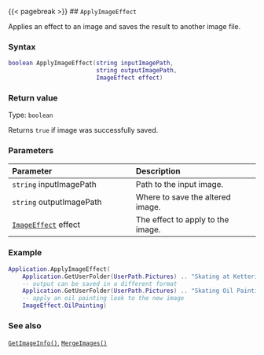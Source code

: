 {{< pagebreak >}}
## `ApplyImageEffect`

Applies\index{images!editing} an effect to an image and saves the result to another image file.

### Syntax {-}

``` .lua
boolean ApplyImageEffect(string inputImagePath,
                         string outputImagePath,
                         ImageEffect effect)
```


### Return value {-}

Type: `boolean`

Returns `true` if image was successfully saved.

### Parameters {-}

**Parameter** | **Description**
| :-- | :-- |
| `string` inputImagePath | Path to the input image. | 
| `string` outputImagePath | Where to save the altered image. | 
| [`ImageEffect`](#imageeffect) effect | The effect to apply to the image. |

### Example\index{examples!editing images} {-}

``` .lua
Application.ApplyImageEffect(
    Application.GetUserFolder(UserPath.Pictures) .. "Skating at Kettering.JPG",
    -- output can be saved in a different format
    Application.GetUserFolder(UserPath.Pictures) .. "Skating Oil Painting.png",
    -- apply an oil painting look to the new image
    ImageEffect.OilPainting)
```

### See also {-}

[`GetImageInfo()`](#getimageinfo), [`MergeImages()`](#mergeimages)

